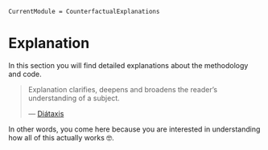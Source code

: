 
``` @meta
CurrentModule = CounterfactualExplanations
```

# Explanation

In this section you will find detailed explanations about the methodology and code.

> Explanation clarifies, deepens and broadens the reader’s understanding of a subject.
>
> — [Diátaxis](https://diataxis.fr/explanation/)

In other words, you come here because you are interested in understanding how all of this actually works 🤓.